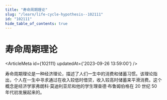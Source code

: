 ```yaml
---
title: "寿命周期理论"
slug: "/learn/life-cycle-hypothesis--102111"
id: "102111"
hide_table_of_contents: true
---
```



# 寿命周期理论

<ArticleMeta id={102111} updatedAt={'2023-09-26 13:59:00'} />
<div className='border-solid border-b border-t-0 my-4 border-[var(--ifm-color-gray-300)]' />

寿命周期理论是一种经济理论，描述了人们一生中的消费和储蓄习惯。该理论指出，个人在一生中寻求通过在收入较低时借贷，收入较高时储蓄来平滑消费。这个概念是经济学家弗朗科·莫迪利亚尼和他的学生理查德·布鲁姆伯格在 20 世纪 50 年代初发展起来的。
